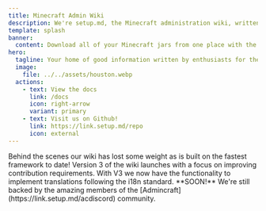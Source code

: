 ```yaml
---
title: Minecraft Admin Wiki
description: We're setup.md, the Minecraft administration wiki, written by enthusiasts and targeted to the novice.
template: splash
banner:
  content: Download all of your Minecraft jars from one place with the [setup.md jar API](https://jar.smd.gg).
hero:
  tagline: Your home of good information written by enthusiasts for the novice Minecraft server owner.
  image:
    file: ../../assets/houston.webp
  actions:
    - text: View the docs
      link: /docs
      icon: right-arrow
      variant: primary
    - text: Visit us on Github!
      link: https://link.setup.md/repo
      icon: external
---
```



<CardGrid>
	<Card title="Super Fast" icon="rocket">
		Behind the scenes our wiki has lost some weight as is built on the fastest framework to date!
	</Card>
	<Card title="Easily Contributable" icon="github">
		Version 3 of the wiki launches with a focus on improving contribution requirements.
	</Card>
	<Card title="Translation Support" icon="translate">
		With V3 we now have the functionality to implement translations following the i18n standard. **SOON!**
	</Card>
	<Card title="Community Backed" icon="discord">
		We're still backed by the amazing members of the [Admincraft](https://link.setup.md/acdiscord) community.
	</Card>
</CardGrid>
